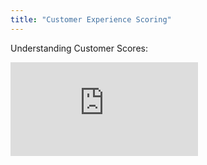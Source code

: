 ```yaml
---
title: "Customer Experience Scoring"
---
```


Understanding Customer Scores:

<iframe src="https://www.loom.com/embed/0e4f3a0c1e574fcdbcfc37894cb78088" title="Loom video player" frameborder="0" className="w-full aspect-video rounded-xl" allow="accelerometer; autoplay; clipboard-write; encrypted-media; gyroscope; picture-in-picture; web-share" allowfullscreen />

**How to get there**

The customer experience score can be seen in a number of places:

- You'll see a **number in the top left underneath customer names** when on a customer page, along with a trend icon

<img
  src="/images/customerminiscore.png"
  alt="Customerminiscore Pn"
  title="Customerminiscore Pn"
  style={{ width:"60%" }}
/>

- Also in the list of customers (accessed by using the menu in the top right and selecting **My Customers**), you will see a number and trend icon alongside each customer's name. You can also **sort the list by this metric** by clicking the sort icon to the right of the search box and then selecting Score.

  <img
    src="/images/mycustomersview.png"
    alt="Mycustomersview Pn"
    title="Mycustomersview Pn"
    style={{ width:"59%" }}
  />

# **How to interpret**

The customer experience scoring system systematically rates and classifies customers based on their level of engagement and satisfaction. This scoring system is crucial to understanding how customers are feeling, which helps to create a positive living atmosphere and boosts customer retention. Customers are evaluated on a **scale of 0-100** and **ranked within your overall portfolio** (i.e. not within their community).

You can see a chart showing how their experience has**trended over time**  - and if you go to the **Conversation History** tab, you can see what they contacted about on specific dates to get an idea of what might have caused any big decreases or increases

<img
  src="/images/customertrending.png"
  alt="Customertrending Pn"
  title="Customertrending Pn"
  style={{ width:"63%" }}
/>

## **How does customer experience scoring work?**

Data is collected by actively observing and updating customer satisfaction levels daily. This ensures a real time, accurate portrayal of customers’ feelings and behaviors.

The scores range from 0-100 based on the following factors:

- **Frequency** of customer interactions
- The **nature** and **tone** of all encounters (i.e. grievances vs. commendations)
- The **variety of issues** reported by customers
- The **persistence** of any reported problems
- **How recently** their experiences occurred

Customers are rescored on a daily basis, and separated into residents and prospects before ranking.

## **​Benefits**

1. Regular scoring supports strategic insights into property operations and customer satisfaction, which are key for customer retention.
2. The scoring framework provides an intuitive understanding of each property’s standing, allowing for timely, strategic interventions.
3. Comparisons between properties can help with prioritization and operational decisions, including resource distribution.
4. Property scores set benchmarks for evaluating the impact of changes and initiatives over time.
